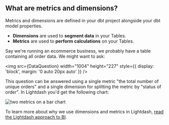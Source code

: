 
## What are metrics and dimensions?

Metrics and dimensions are defined in your dbt project alongside your dbt model properties.

-   **Dimensions** are used to **segment data** in your Tables.
-   **Metrics** are used to **perform calculations** on your Tables.

Say we're running an ecommerce business, we probably have a table containing all order data. We might want to
ask:

<img
    src={DataQuestion}
    width="1004"
    height="227"
    style={{ display: 'block', margin: '0 auto 20px auto' }}
/>

This question can be answered using a single metric "the total number of unique orders" and a single dimension for
splitting the metric by "status of order". In Lightdash you'd get the following chart:

![two metrics on a bar chart](./assets/metric-on-bar-chart.png)

To learn more about why we use dimensions and metrics in Lightdash, [read the Lightdash approach to BI](/best-practice/lightdash-way).
